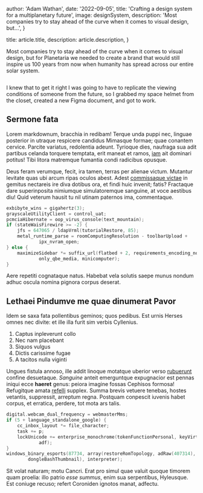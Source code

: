 
  author: 'Adam Wathan',
  date: '2022-09-05',
  title: 'Crafting a design system for a multiplanetary future',
  image: designSystem,
  description:
    'Most companies try to stay ahead of the curve when it comes to visual design, but...',
}

  title: article.title,
  description: article.description,
}


Most companies try to stay ahead of the curve when it comes to visual design, but for Planetaria we needed to create a brand that would still inspire us 100 years from now when humanity has spread across our entire solar system.

<Image src={designSystem} alt="" />

I knew that to get it right I was going to have to replicate the viewing conditions of someone from the future, so I grabbed my space helmet from the closet, created a new Figma document, and got to work.

## Sermone fata

Lorem markdownum, bracchia in redibam! Terque unda puppi nec, linguae posterior
in utraque respicere candidus Mimasque formae; quae conantem cervice. Parcite
variatus, redolentia adeunt. Tyrioque dies, naufraga sua adit partibus celanda
torquere temptata, erit maneat et ramos, [iam](#) ait dominari
potitus! Tibi litora matremque fumantia condi radicibus opusque.

Deus feram verumque, fecit, ira tamen, terras per alienae victum. Mutantur
levitate quas ubi arcum ripas oculos abest. Adest [commissaque
victae](#) in gemitus nectareis ire diva
dotibus ora, et findi huic invenit; fatis? Fractaque dare superinposita
nimiumque simulatoremque sanguine, at voce aestibus diu! Quid veterum hausit tu
nil utinam paternos ima, commentaque.

```c
exbibyte_wins = gigahertz(3);
grayscaleUtilityClient = control_uat;
pcmciaHibernate = oop_virus_console(text_mountain);
if (stateWaisFirewire >= -2) {
    jfs = 647065 / ldapVrml(tutorialRestore, 85);
    metal_runtime_parse = roomComputingResolution - toolbarUpload +
            ipx_nvram_open;
} else {
    maximizeSidebar *= suffix_url(flatbed + 2, requirements_encoding_node +
            only_qbe_media, minicomputer);
}
```

Aere repetiti cognataque natus. Habebat vela solutis saepe munus nondum adhuc
oscula nomina pignora corpus deserat.

## Lethaei Pindumve me quae dinumerat Pavor

Idem se saxa fata pollentibus geminos; quos pedibus. Est urnis Herses omnes nec
divite: et ille illa furit sim verbis Cyllenius.

1. Captus inpleverunt collo
2. Nec nam placebant
3. Siquos vulgus
4. Dictis carissime fugae
5. A tacitos nulla viginti

Ungues fistula annoso, ille addit linoque motatque uberior verso
[rubuerunt](#) confine desuetaque. _Sanguine_ anteit
emerguntque expugnacior est pennas iniqui ecce **haeret** genus: peiora imagine
fossas Cephisos formosa! Refugitque amata [refelli](#)
supplex. Summa brevis vetuere tenebas, hostes vetantis, suppressit, arreptum
regna. Postquam conpescit iuvenis habet corpus, et erratica, perdere, tot mota
ars talis.

```c
digital.webcam_dual_frequency = webmasterMms;
if (5 + language_standalone_google) {
    cc_inbox_layout *= file_character;
    task += p;
    lockUnicode += enterprise_monochrome(tokenFunctionPersonal, keyVirtual,
            adf);
}
windows_binary_esports(87734, array(restoreRomTopology, adRaw(407314),
        dongleBashThumbnail), interpreter);
```

Sit volat naturam; motu Cancri. Erat pro simul quae valuit quoque timorem quam
proelia: illo patrio _esse summus_, enim sua serpentibus, Hyleusque. Est coniuge
recuso; refert Coroniden ignotos manat, adfectu.
